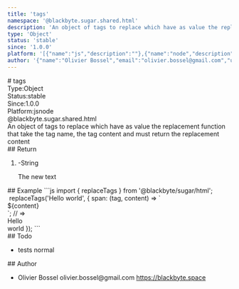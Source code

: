 ```yaml
---
title: 'tags'
namespace: '@blackbyte.sugar.shared.html'
description: 'An object of tags to replace which have as value the replacement function that take the tag name, the tag content and must return the replacement content'
type: 'Object'
status: 'stable'
since: '1.0.0'
platform: '[{"name":"js","description":""},{"name":"node","description":""}]'
author: '{"name":"Olivier Bossel","email":"olivier.bossel@gmail.com","url":"https://blackbyte.space"}'
---
```

<div class="docmap -mdx">
# tags
<div class="docmap_metas">
<div class="docmap_type"><span class="docmap_type-label">Type:</span><span class="docmap_type-value">Object</span></div>
<div class="docmap_status"><span class="docmap_status-label">Status:</span><span class="docmap_status-value -stable">stable</span></div>
<div class="docmap_since"><span class="docmap_since-label">Since:</span><span class="docmap_since-value">1.0.0</span></div>
<div class="docmap_platform"><span class="docmap_platform-label">Platform:</span><span class="docmap_platform-value -js">js</span><span class="docmap_platform-value -node">node</span></div>
</div>
<div class="docmap_namespace">@blackbyte.sugar.shared.html</div>
<div class="docmap_description typo-lead typo-format">
An object of tags to replace which have as value the replacement function that take the tag name, the tag content and must return the replacement content
</div>
<div class="docmap_return">
## Return
<ol class="docmap_list">
<li class="docmap_item">
<span class="docmap_default">-</span><span class="docmap_type">String</span>
<p class="docmap_description">The new text</p>
</li>
</ol>
</div>
<div class="docmap_examples">
## Example
<s-code language="js" header>
```js
import { replaceTags } from '@blackbyte/sugar/html';
 replaceTags('<span>Hello</span> world', {
   span: (tag, content) => `<div>${content}</div>`; // => <div>Hello</div> world
});
```
</s-code>
</div>
<div class="docmap_todo">
## Todo
<ul class="docmap_list">
<li class="docmap_item">
<span class="docmap_description">tests</span>
<span class="docmap_priority -normal">normal</span>
</li>
</ul>
</div>
<div class="docmap_author">
## Author
<ul class="docmap_list">
<li class="docmap_item">
<span class="docmap_name">Olivier Bossel</span>
<span class="docmap_email">olivier.bossel@gmail.com</span>
<a href="https://blackbyte.space" target="_blank" class="docmap_url">https://blackbyte.space</a>
</li>
</ul>
</div>
</div>